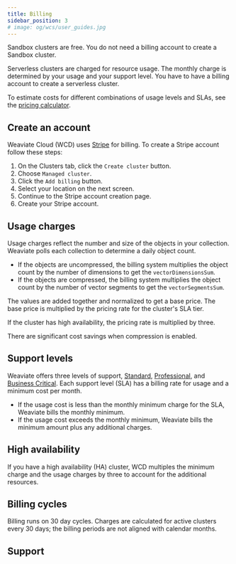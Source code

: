 ```yaml
---
title: Billing
sidebar_position: 3
# image: og/wcs/user_guides.jpg
---
```


Sandbox clusters are free. You do not need a billing account to create a Sandbox cluster.

Serverless clusters are charged for resource usage. The monthly charge is determined by your usage and your support level. You have to have a billing account to create a serverless cluster.

To estimate costs for different combinations of usage levels and SLAs, see the [pricing calculator](https://weaviate.io/services/serverless).

## Create an account

Weaviate Cloud (WCD) uses [Stripe](https://stripe.com/) for billing. To create a Stripe account follow these steps:

1. On the Clusters tab, click the `Create cluster` button.
1. Choose `Managed cluster`.
1. Click the `Add billing` button.<br/>
1. Select your location on the next screen.
1. Continue to the Stripe account creation page.<br/>
1. Create your Stripe account.

## Usage charges

Usage charges reflect the number and size of the objects in your collection. Weaviate polls each collection to determine a daily object count.

- If the objects are uncompressed, the billing system multiplies the object count by the number of dimensions to get the `vectorDimensionsSum`.
- If the objects are compressed, the billing system multiplies the object count by the number of vector segments to get the `vectorSegmentsSum`.

The values are added together and normalized to get a base price. The base price is multiplied by the pricing rate for the cluster's SLA tier.

If the cluster has high availability, the pricing rate is multiplied by three.

There are significant cost savings when compression is enabled.

## Support levels

Weaviate offers three levels of support, [Standard](/wcs/platform/support-levels#standard-support), [Professional](/wcs/platform/support-levels#professional-support), and [Business Critical](/wcs/platform/support-levels#business-critical-support). Each support level (SLA) has a billing rate for usage and a minimum cost per month.

- If the usage cost is less than the monthly minimum charge for the SLA, Weaviate bills the monthly minimum.
- If the usage cost exceeds the monthly minimum, Weaviate bills the minimum amount plus any additional charges.

## High availability

If you have a high availability (HA) cluster, WCD multiples the minimum charge and the usage charges by three to account for the additional resources.

## Billing cycles

Billing runs on 30 day cycles. Charges are calculated for active clusters every 30 days; the billing periods are not aligned with calendar months.

## Support


<SupportAndTrouble />
